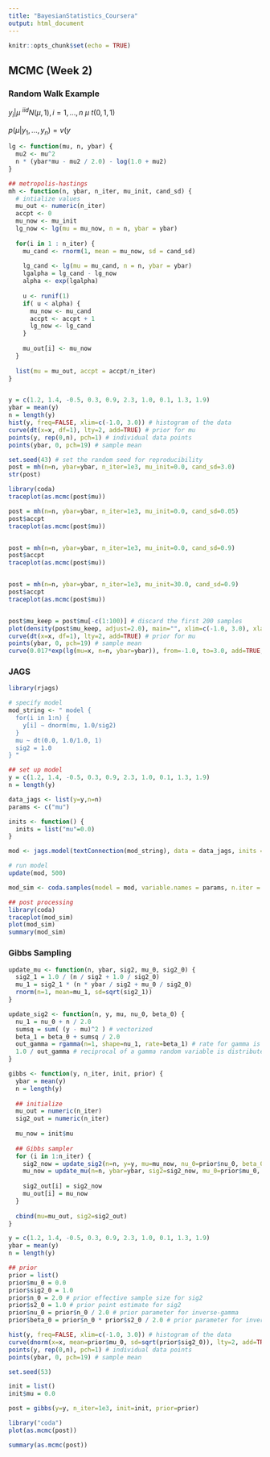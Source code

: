 ```yaml
---
title: "BayesianStatistics_Coursera"
output: html_document
---
```


```r
knitr::opts_chunk$set(echo = TRUE)
```

## MCMC (Week 2)

### Random Walk Example
$y_i|\mu ~^{iid}N(\mu,1), i=1,...,n$
$\mu ~ t(0, 1,1)$

$p(\mu|y_1,...,y_n) = v(y$
```r
lg <- function(mu, n, ybar) {
  mu2 <- mu^2
  n * (ybar*mu - mu2 / 2.0) - log(1.0 + mu2)
}

## metropolis-hastings
mh <- function(n, ybar, n_iter, mu_init, cand_sd) {
  # intialize values
  mu_out <- numeric(n_iter)
  accpt <- 0
  mu_now <- mu_init
  lg_now <- lg(mu = mu_now, n = n, ybar = ybar)
  
  for(i in 1 : n_iter) {
    mu_cand <- rnorm(1, mean = mu_now, sd = cand_sd)
    
    lg_cand <- lg(mu = mu_cand, n = n, ybar = ybar)
    lgalpha = lg_cand - lg_now
    alpha <- exp(lgalpha)
    
    u <- runif(1)
    if( u < alpha) {
      mu_now <- mu_cand
      accpt <- accpt + 1
      lg_now <- lg_cand
    }
    
    mu_out[i] <- mu_now
  }
  
  list(mu = mu_out, accpt = accpt/n_iter)
}


y = c(1.2, 1.4, -0.5, 0.3, 0.9, 2.3, 1.0, 0.1, 1.3, 1.9)
ybar = mean(y)
n = length(y)
hist(y, freq=FALSE, xlim=c(-1.0, 3.0)) # histogram of the data
curve(dt(x=x, df=1), lty=2, add=TRUE) # prior for mu
points(y, rep(0,n), pch=1) # individual data points
points(ybar, 0, pch=19) # sample mean
```

```r
set.seed(43) # set the random seed for reproducibility
post = mh(n=n, ybar=ybar, n_iter=1e3, mu_init=0.0, cand_sd=3.0)
str(post)

library(coda)
traceplot(as.mcmc(post$mu))

post = mh(n=n, ybar=ybar, n_iter=1e3, mu_init=0.0, cand_sd=0.05)
post$accpt
traceplot(as.mcmc(post$mu))


post = mh(n=n, ybar=ybar, n_iter=1e3, mu_init=0.0, cand_sd=0.9)
post$accpt
traceplot(as.mcmc(post$mu))


post = mh(n=n, ybar=ybar, n_iter=1e3, mu_init=30.0, cand_sd=0.9)
post$accpt
traceplot(as.mcmc(post$mu))


post$mu_keep = post$mu[-c(1:100)] # discard the first 200 samples
plot(density(post$mu_keep, adjust=2.0), main="", xlim=c(-1.0, 3.0), xlab=expression(mu)) # plot density estimate of the posterior
curve(dt(x=x, df=1), lty=2, add=TRUE) # prior for mu
points(ybar, 0, pch=19) # sample mean
curve(0.017*exp(lg(mu=x, n=n, ybar=ybar)), from=-1.0, to=3.0, add=TRUE, col="blue") # approximation to the true posterior in blue
```


### JAGS

```r
library(rjags)

# specify model
mod_string <- " model {
  for(i in 1:n) {
    y[i] ~ dnorm(mu, 1.0/sig2)
  }
  mu ~ dt(0.0, 1.0/1.0, 1)
  sig2 = 1.0
} "

## set up model
y = c(1.2, 1.4, -0.5, 0.3, 0.9, 2.3, 1.0, 0.1, 1.3, 1.9)
n = length(y)

data_jags <- list(y=y,n=n)
params <- c("mu")

inits <- function() {
  inits = list("mu"=0.0)
}

mod <- jags.model(textConnection(mod_string), data = data_jags, inits = inits)

# run model
update(mod, 500)

mod_sim <- coda.samples(model = mod, variable.names = params, n.iter = 1000)

## post processing
library(coda)
traceplot(mod_sim)
plot(mod_sim)
summary(mod_sim)

```


### Gibbs Sampling

```r
update_mu <- function(n, ybar, sig2, mu_0, sig2_0) {
  sig2_1 = 1.0 / (n / sig2 + 1.0 / sig2_0)
  mu_1 = sig2_1 * (n * ybar / sig2 + mu_0 / sig2_0)
  rnorm(n=1, mean=mu_1, sd=sqrt(sig2_1))
}

update_sig2 <- function(n, y, mu, nu_0, beta_0) {
  nu_1 = nu_0 + n / 2.0
  sumsq = sum( (y - mu)^2 ) # vectorized
  beta_1 = beta_0 + sumsq / 2.0
  out_gamma = rgamma(n=1, shape=nu_1, rate=beta_1) # rate for gamma is shape for inv-gamma
  1.0 / out_gamma # reciprocal of a gamma random variable is distributed inv-gamma
}

gibbs <- function(y, n_iter, init, prior) {
  ybar = mean(y)
  n = length(y)
  
  ## initialize
  mu_out = numeric(n_iter)
  sig2_out = numeric(n_iter)
  
  mu_now = init$mu
  
  ## Gibbs sampler
  for (i in 1:n_iter) {
    sig2_now = update_sig2(n=n, y=y, mu=mu_now, nu_0=prior$nu_0, beta_0=prior$beta_0)
    mu_now = update_mu(n=n, ybar=ybar, sig2=sig2_now, mu_0=prior$mu_0, sig2_0=prior$sig2_0)
    
    sig2_out[i] = sig2_now
    mu_out[i] = mu_now
  }
  
  cbind(mu=mu_out, sig2=sig2_out)
}
```

```r
y = c(1.2, 1.4, -0.5, 0.3, 0.9, 2.3, 1.0, 0.1, 1.3, 1.9)
ybar = mean(y)
n = length(y)

## prior
prior = list()
prior$mu_0 = 0.0
prior$sig2_0 = 1.0
prior$n_0 = 2.0 # prior effective sample size for sig2
prior$s2_0 = 1.0 # prior point estimate for sig2
prior$nu_0 = prior$n_0 / 2.0 # prior parameter for inverse-gamma
prior$beta_0 = prior$n_0 * prior$s2_0 / 2.0 # prior parameter for inverse-gamma

hist(y, freq=FALSE, xlim=c(-1.0, 3.0)) # histogram of the data
curve(dnorm(x=x, mean=prior$mu_0, sd=sqrt(prior$sig2_0)), lty=2, add=TRUE) # prior for mu
points(y, rep(0,n), pch=1) # individual data points
points(ybar, 0, pch=19) # sample mean

set.seed(53)

init = list()
init$mu = 0.0

post = gibbs(y=y, n_iter=1e3, init=init, prior=prior)
```

```r
library("coda")
plot(as.mcmc(post))

summary(as.mcmc(post))
```


